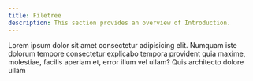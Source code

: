 ```yaml
---
title: Filetree
description: This section provides an overview of Introduction.
---
```


Lorem ipsum dolor sit amet consectetur adipisicing elit. Numquam iste dolorum tempore consectetur explicabo tempora provident quia maxime, molestiae, facilis aperiam et, error illum vel ullam? Quis architecto dolore ullam

<FileTree>
  <Folder name="src" label="Source Code" defaultOpen={true}>
    <File name="index.tsx" highlight label="index.tsx" />
    <Folder name="components" label="Components" defaultOpen={true}>
      <File name="button.tsx" highlight label="Button Component" />
      <File name="input.tsx" label="Input Component" />
    </Folder>
    <Folder name="pages" label="Pages">
      <File name="home.tsx" label="Home Page" />
      <File name="about.tsx" highlight label="About Page" />
    </Folder>
  </Folder>
</FileTree>
